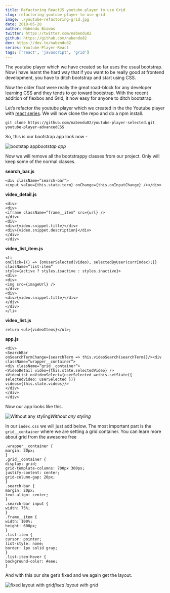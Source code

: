 ```yaml
---
title: Refactoring ReactJS youtube player to use Grid
slug: refactoring-youtube-player-to-use-grid
image: ./youtube-refactoring-grid.jpg
date: 2018-05-28
author: Nabendu Biswas
twitter: https://twitter.com/nabendu82
github: https://github.com/nabendu82
dev: https://dev.to/nabendu82
series: Youtube-Player-React
tags: ['react', 'javascript', 'grid']
---
```

The youtube player which we have created so far uses the usual bootstrap. Now i have learnt the hard way that if you want to be really good at frontend development, you have to ditch bootstrap and start using CSS.

Now the older float were really the great road-block for any developer learning CSS and they tends to go toward bootstrap. With the recent addition of flexbox and Grid, it now easy for anyone to ditch bootstrap.

Let’s refactor the youtube player which we created in the the Youtube player with [react series](https://dev.to/nabendu82/refactoring-reactjs-youtube-player-to-show-selected-video-43bk).
We will now clone the repo and do a npm install.
```
git clone https://github.com/nabendu82/youtube-player-selected.git youtube-player-advancedCSS
```

So, this is our bootstrap app look now -

![bootstap app](https://cdn-images-1.medium.com/max/2880/1*yEP8wZUZuSQWjnKs4B_j0A.png)*bootstap app*

Now we will remove all the bootstrappy classes from our project. Only will keep some of the normal classes.

**search_bar.js**
```
<div className=”search-bar”>
<input value={this.state.term} onChange={this.onInputChange} /></div>
```
**video_detail.js**
```
<div>
<div>
<iframe className=”frame__item” src={url} />
</div>
<div>
<div>{video.snippet.title}</div>
<div>{video.snippet.description}</div>
</div>
</div>
```
**video_list_item.js**
```
<li
onClick={() => {onUserSelected(video), selectedByUser(currIndex);}}
className=”list-item”
style={active ? styles.isactive : styles.inactive}>
<div>
<div>
<img src={imageUrl} />
</div>
<div>
<div>{video.snippet.title}</div>
</div>
</div>
</li>
```
**video_list.js**
```
return <ul>{videoItems}</ul>;
```
**app.js**
```
<div>
<SearchBar
onSearchTermChange={searchTerm => this.videoSearch(searchTerm)}/><div className=”wrapper__container”>
<div className=”grid__container”>
<VideoDetail video={this.state.selectedVideo} />
<VideoList onVideoSelect={userSelected =>this.setState({ selectedVideo: userSelected })}
videos={this.state.videos}/>
</div>
</div>
</div>
```
Now our app looks like this.

![Without any styling](https://cdn-images-1.medium.com/max/2880/1*67PnjOA-VMEaI8sq3Ftl7g.png)*Without any styling*

In our `index.css` we will just add below. The most important part is the `grid__container` where we are setting a grid container. You can learn more about grid from the awesome free
```
.wrapper__container {
margin: 20px;
}
.grid__container {
display: grid;
grid-template-columns: 700px 300px;
justify-content: center;
grid-column-gap: 20px;
}
.search-bar {
margin: 20px;
text-align: center;
}
.search-bar input {
width: 75%;
}
.frame__item {
width: 100%;
height: 600px;
}
.list-item {
cursor: pointer;
list-style: none;
border: 1px solid gray;
}
.list-item:hover {
background-color: #eee;
}
```
And with this our site get’s fixed and we again get the layout.

![fixed layout with grid](https://cdn-images-1.medium.com/max/2872/1*UtyAScLjkJnQBqM43NWA4Q.png)*fixed layout with grid*

